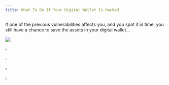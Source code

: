 ```yaml
---
title: What To Do If Your Digital Wallet Is Hacked
---
```


If one of the previous vulnerabilities affects you, and you spot it in time, you still have a chance to save the assets in your digital wallet...

![](/assets/10.jpg)

▫ <Nutshell children="Revoke Allowances" glossaryEntry="content/glossary/CH2-Revoke-Allowances.mdx" />&#x20;

▫ <Nutshell children="Update Credentials" glossaryEntry="content/glossary/CH2-Update-Credentials.mdx" />&#x20;

▫ <Nutshell children="Transfer NFTs" glossaryEntry="content/glossary/CH2-Transfer-NFTs.mdx" />&#x20;

▫ <Nutshell children="Damage Control" glossaryEntry="content/glossary/CH2-Damage-Control.mdx" />&#x20;
